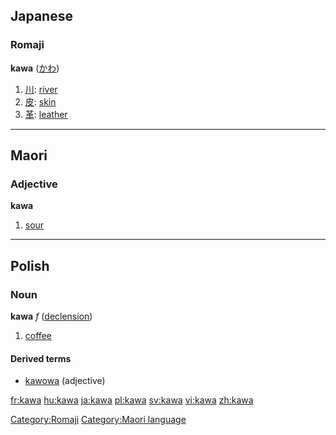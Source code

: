 ==Japanese==
===Romaji===
'''kawa''' ([[かわ]])

# [[川]]: [[river]]
# [[皮]]: [[skin]]
# [[革]]: [[leather]]

[[Category:Romaji]]

----

==Maori==
===Adjective===
'''kawa'''

# [[sour]]

[[Category:Maori language]]

----

==Polish==
===Noun===
'''kawa''' ''f'' ([[Wiktionary Appendix:Polish hard feminine noun declension|declension]])

# [[coffee]]

====Derived terms====
*[[kawowa]] (adjective)

[[fr:kawa]]
[[hu:kawa]]
[[ja:kawa]]
[[pl:kawa]]
[[sv:kawa]]
[[vi:kawa]]
[[zh:kawa]]